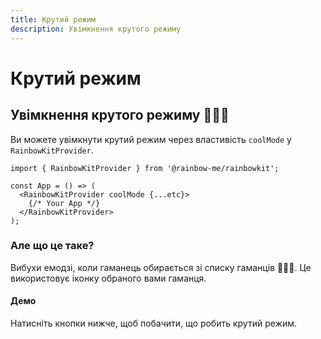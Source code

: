 ```yaml
---
title: Крутий режим
description: Увімкнення крутого режиму
---
```


# Крутий режим

## Увімкнення крутого режиму 🌈🌈🌈

Ви можете увімкнути крутий режим через властивість `coolMode` у `RainbowKitProvider`.

```tsx
import { RainbowKitProvider } from '@rainbow-me/rainbowkit';

const App = () => (
  <RainbowKitProvider coolMode {...etc}>
    {/* Your App */}
  </RainbowKitProvider>
);
```

### Але що це таке?

Вибухи емодзі, коли гаманець обирається зі списку гаманців 🌈🌈🌈. Це використовує іконку обраного вами гаманця.

#### Демо

Натисніть кнопки нижче, щоб побачити, що робить крутий режим.

<CoolMode />
